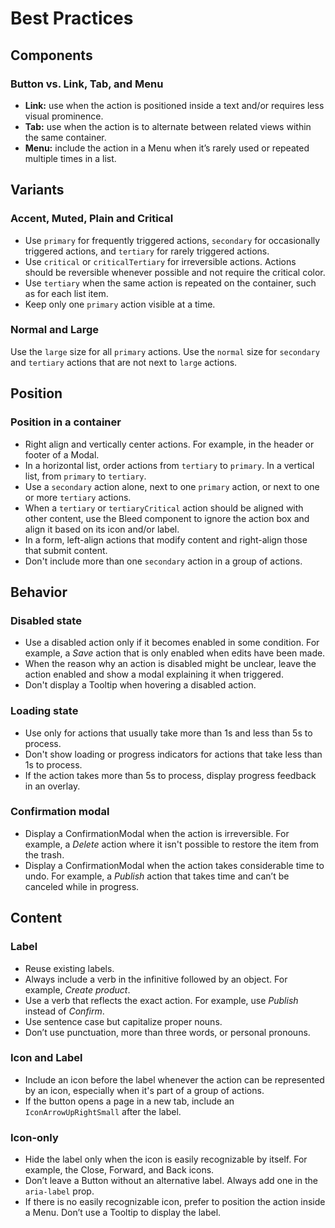 # Best Practices

## Components

### Button vs. Link, Tab, and Menu

- **Link:** use when the action is positioned inside a text and/or requires less visual prominence.
- **Tab:** use when the action is to alternate between related views within the same container.
- **Menu:** include the action in a Menu when it’s rarely used or repeated multiple times in a list.

## Variants

### Accent, Muted, Plain and Critical

- Use `primary` for frequently triggered actions, `secondary` for occasionally triggered actions, and `tertiary` for rarely triggered actions.
- Use `critical` or `criticalTertiary` for irreversible actions. Actions should be reversible whenever possible and not require the critical color.
- Use `tertiary` when the same action is repeated on the container, such as for each list item.
- Keep only one `primary` action visible at a time.

### Normal and Large

Use the `large` size for all `primary` actions. Use the `normal` size for `secondary` and `tertiary` actions that are not next to `large` actions.

## Position

### Position in a container

- Right align and vertically center actions. For example, in the header or footer of a Modal.
- In a horizontal list, order actions from `tertiary` to `primary`. In a vertical list, from `primary` to `tertiary`.
- Use a `secondary` action alone, next to one `primary` action, or next to one or more `tertiary` actions.
- When a `tertiary` or `tertiaryCritical` action should be aligned with other content, use the Bleed component to ignore the action box and align it based on its icon and/or label.
- In a form, left-align actions that modify content and right-align those that submit content.
- Don't include more than one `secondary` action in a group of actions.

## Behavior

### Disabled state

- Use a disabled action only if it becomes enabled in some condition. For example, a _Save_ action that is only enabled when edits have been made.
- When the reason why an action is disabled might be unclear, leave the action enabled and show a modal explaining it when triggered.
- Don't display a Tooltip when hovering a disabled action.

### Loading state

- Use only for actions that usually take more than 1s and less than 5s to process.
- Don't show loading or progress indicators for actions that take less than 1s to process.
- If the action takes more than 5s to process, display progress feedback in an overlay.

### Confirmation modal

- Display a ConfirmationModal when the action is irreversible. For example, a _Delete_ action where it isn't possible to restore the item from the trash.
- Display a ConfirmationModal when the action takes considerable time to undo. For example, a _Publish_ action that takes time and can’t be canceled while in progress.

## Content

### Label

- Reuse existing labels.
- Always include a verb in the infinitive followed by an object. For example, _Create product_.
- Use a verb that reflects the exact action. For example, use _Publish_ instead of _Confirm_.
- Use sentence case but capitalize proper nouns.
- Don’t use punctuation, more than three words, or personal pronouns.

### Icon and Label

- Include an icon before the label whenever the action can be represented by an icon, especially when it's part of a group of actions.
- If the button opens a page in a new tab, include an `IconArrowUpRightSmall` after the label.

### Icon-only

- Hide the label only when the icon is easily recognizable by itself. For example, the Close, Forward, and Back icons.
- Don’t leave a Button without an alternative label. Always add one in the `aria-label` prop.
- If there is no easily recognizable icon, prefer to position the action inside a Menu. Don’t use a Tooltip to display the label.
